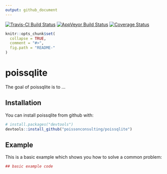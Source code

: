 ```yaml
---
output: github_document
---
```


<!-- README.md is generated from README.Rmd. Please edit that file -->

[![Travis-CI Build Status](https://travis-ci.org/poissonconsulting/poissqlite.svg?branch=master)](https://travis-ci.org/poissonconsulting/poissqlite)
[![AppVeyor Build Status](https://ci.appveyor.com/api/projects/status/github/poissonconsulting/poissqlite?branch=master&svg=true)](https://ci.appveyor.com/project/poissonconsulting/poissqlite)
[![Coverage Status](https://img.shields.io/codecov/c/github/poissonconsulting/poissqlite/master.svg)](https://codecov.io/github/poissonconsulting/poissqlite?branch=master)

```r
knitr::opts_chunk$set(
  collapse = TRUE,
  comment = "#>",
  fig.path = "README-"
)
```

# poissqlite

The goal of poissqlite is to ...

## Installation

You can install poissqlite from github with:

```r
# install.packages("devtools")
devtools::install_github("poissonconsulting/poissqlite")
```

## Example

This is a basic example which shows you how to solve a common problem:

```r
## basic example code
```
